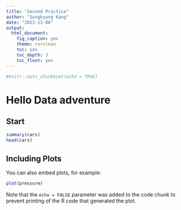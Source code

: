 ```yaml
---
title: "Second Practice"
author: "Sungkyung Kang"
date: "2023-11-06"
output: 
  html_document:
    fig_caption: yes
    theme: cerulean
    toc: yes
    toc_depth: 3
    toc_floot: yes
---
```


```r
#knitr::opts_chunk$set(echo = TRUE)
```

# Hello Data adventure
## Start
```r
summary(cars)
head(cars)
```

## Including Plots

You can also embed plots, for example:

```r
plot(pressure)
```

Note that the `echo = FALSE` parameter was added to the code chunk to prevent printing of the R code that generated the plot.
